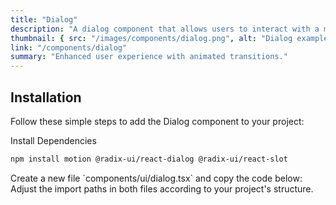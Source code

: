 ```yaml
---
title: "Dialog"
description: "A dialog component that allows users to interact with a modal window."
thumbnail: { src: "/images/components/dialog.png", alt: "Dialog example" }
link: "/components/dialog"
summary: "Enhanced user experience with animated transitions."
---
```


<ComponentPreview name="dialog-demo" />

## Installation

Follow these simple steps to add the Dialog component to your project:

<Steps>

<Step>
Install Dependencies
</Step>

```bash 
npm install motion @radix-ui/react-dialog @radix-ui/react-slot 
```

<Step>
    Create a new file `components/ui/dialog.tsx` and copy the code below:
</Step>

<CollapsibleSource name="dialog" />

<Step>
    Adjust the import paths in both files according to your project's structure.
</Step>

</Steps>
